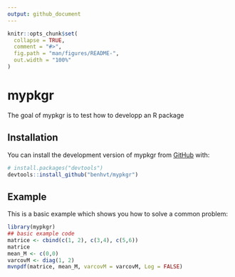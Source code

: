 ```yaml
---
output: github_document
---
```


<!-- README.md is generated from README.Rmd. Please edit that file -->

```r
knitr::opts_chunk$set(
  collapse = TRUE,
  comment = "#>",
  fig.path = "man/figures/README-",
  out.width = "100%"
)
```

# mypkgr

<!-- badges: start -->
<!-- badges: end -->

The goal of mypkgr is to test how to developp an R package

## Installation

You can install the development version of mypkgr from [GitHub](https://github.com/) with:

``` r
# install.packages("devtools")
devtools::install_github("benhvt/mypkgr")
```

## Example

This is a basic example which shows you how to solve a common problem:

```r
library(mypkgr)
## basic example code
matrice <- cbind(c(1, 2), c(3,4), c(5,6))
matrice
mean_M <- c(0,0)
varcovM <- diag(1, 2)
mvnpdf(matrice, mean_M, varcovM = varcovM, Log = FALSE)
```
